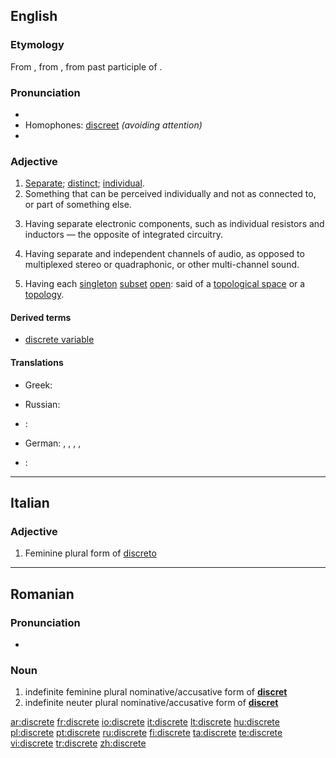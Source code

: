 {{wikipedia|dab=Discrete}}
==English==

===Etymology===
From {{etyl|fro}} {{term|discret}}, from {{etyl|la}} {{term|discretus}}, from past participle of {{term|discernere}}.

===Pronunciation===
* {{audio|en-us-discrete.ogg|Audio (US)}}
* Homophones: [[discreet]] ''(avoiding attention)''
* {{rhymes|iːt}}

===Adjective===
{{en-adj}}

# [[separate|Separate]]; [[distinct]]; [[individual]].
# Something that can be perceived individually and not as connected to, or part of something else.
# {{context|electrical engineering}} Having separate electronic components, such as individual resistors and inductors — the opposite of integrated circuitry.
# {{context|audio engineering}} Having separate and independent channels of audio, as opposed to multiplexed stereo or quadraphonic, or other multi-channel sound.
# {{topology}} Having each [[singleton]] [[subset]] [[open]]: said of a [[topological space]] or a [[topology]].

====Derived terms====
* [[discrete variable]]

====Translations====
{{trans-top|Separate; distinct; individual}}
* Greek: {{t+|el|διάκριτος}}
{{trans-mid}}
* Russian: {{t+|ru|отдельный|sc=Cyrl}}
{{trans-bottom}}

{{checktrans-top}}
* {{ttbc|French}}: {{t+|fr|distinct}}
* German: {{t+|de|diskret}}, {{t+|de|eigenständig}}, {{t+|de|einzeln}}, {{t+|de|unstetig}}, {{t+|de|separat}}
* {{ttbc|Italian}}: {{t-|it|discreto}}
{{checktrans-mid}}
{{checktrans-bottom}}

----

==Italian==

===Adjective===
{{infl|it|adjective form|g=f}}

# Feminine plural form of [[discreto]]

----

==Romanian==

===Pronunciation===
* {{IPA|[dis'kre.te]|lang=ro}}

===Noun===
{{infl|ro|adjective form}}

# indefinite feminine plural nominative/accusative form of '''[[discret]]'''
# indefinite neuter plural nominative/accusative form of '''[[discret]]'''

[[ar:discrete]]
[[fr:discrete]]
[[io:discrete]]
[[it:discrete]]
[[lt:discrete]]
[[hu:discrete]]
[[pl:discrete]]
[[pt:discrete]]
[[ru:discrete]]
[[fi:discrete]]
[[ta:discrete]]
[[te:discrete]]
[[vi:discrete]]
[[tr:discrete]]
[[zh:discrete]]